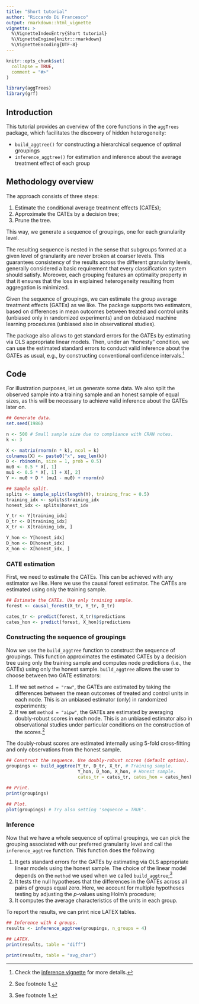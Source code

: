 ```yaml
---
title: "Short tutorial"
author: "Riccardo Di Francesco"
output: rmarkdown::html_vignette
vignette: >
  %\VignetteIndexEntry{Short tutorial}
  %\VignetteEngine{knitr::rmarkdown}
  %\VignetteEncoding{UTF-8}
---
```


```r
knitr::opts_chunk$set(
  collapse = TRUE,
  comment = "#>"
)

library(aggTrees)
library(grf)
```

## Introduction

This tutorial provides an overview of the core functions in the `aggTrees` package, which facilitates the discovery of hidden heterogeneity:

-   `build_aggtree()` for constructing a hierarchical sequence of optimal groupings
-   `inference_aggtree()` for estimation and inference about the average treatment effect of each group 

## Methodology overview
The approach consists of three steps:

1. Estimate the conditional average treatment effects (CATEs);
2. Approximate the CATEs by a decision tree;
3. Prune the tree.

This way, we generate a sequence of groupings, one for each granularity level. 

The resulting sequence is nested in the sense that subgroups formed at a given level of granularity are never broken at coarser levels. This guarantees consistency of the results across the different granularity levels, generally considered a basic requirement that every classification system should satisfy. Moreover, each grouping features an optimality property in that it ensures that the loss in
explained heterogeneity resulting from aggregation is minimized.

Given the sequence of groupings, we can estimate the group average treatment effects (GATEs) as we like. The package supports two estimators, based on differences in mean outcomes between treated and control units (unbiased only in randomized experiments) and on debiased machine learning procedures (unbiased also in observational studies). 

The package also allows to get standard errors for the GATEs by estimating via OLS appropriate linear models. Then, under an "honesty" condition, we can use the estimated standard errors to conduct valid inference about the GATEs as usual, e.g., by constructing conventional confidence intervals.[^1]

## Code
For illustration purposes, let us generate some data. We also split the observed sample into a training sample and an honest sample of equal sizes, as this will be necessary to achieve valid inference about the GATEs later on.

```r
## Generate data.
set.seed(1986)

n <- 500 # Small sample size due to compliance with CRAN notes.
k <- 3

X <- matrix(rnorm(n * k), ncol = k)
colnames(X) <- paste0("x", seq_len(k))
D <- rbinom(n, size = 1, prob = 0.5)
mu0 <- 0.5 * X[, 1]
mu1 <- 0.5 * X[, 1] + X[, 2]
Y <- mu0 + D * (mu1 - mu0) + rnorm(n)

## Sample split.
splits <- sample_split(length(Y), training_frac = 0.5)
training_idx <- splits$training_idx
honest_idx <- splits$honest_idx

Y_tr <- Y[training_idx]
D_tr <- D[training_idx]
X_tr <- X[training_idx, ]

Y_hon <- Y[honest_idx]
D_hon <- D[honest_idx]
X_hon <- X[honest_idx, ]
```

### CATE estimation
First, we need to estimate the CATEs. This can be achieved with any estimator we like. Here we use the causal forest estimator. The CATEs are estimated using only the training sample.

```r
## Estimate the CATEs. Use only training sample.
forest <- causal_forest(X_tr, Y_tr, D_tr) 

cates_tr <- predict(forest, X_tr)$predictions
cates_hon <- predict(forest, X_hon)$predictions
```

### Constructing the sequence of groupings
Now we use the `build_aggtree` function to construct the sequence of groupings. This function approximates the estimated CATEs by a decision tree using only the training sample and computes node predictions (i.e., the GATEs) using only the honest sample. `build_aggtree` allows the user to choose between two GATE estimators:

1. If we set `method = "raw"`, the GATEs are estimated by taking the differences between the mean outcomes of treated and control units in each node. This is an unbiased estimator (only) in randomized experiments;
2. If we set `method = "aipw"`, the GATEs are estimated by averaging doubly-robust scores in each node. This is an unbiased estimator also in observational studies under particular conditions on the construction of the scores.[^2]

The doubly-robust scores are estimated internally using 5-fold cross-fitting and only observations from the honest sample.

```r
## Construct the sequence. Use doubly-robust scores (default option).
groupings <- build_aggtree(Y_tr, D_tr, X_tr, # Training sample. 
                           Y_hon, D_hon, X_hon, # Honest sample.
                           cates_tr = cates_tr, cates_hon = cates_hon) # Predicted CATEs.

## Print.
print(groupings)

## Plot.
plot(groupings) # Try also setting 'sequence = TRUE'.
```

### Inference
Now that we have a whole sequence of optimal groupings, we can pick the grouping associated with our preferred granularity level and call the `inference_aggtree` function. This function does the following:

1. It gets standard errors for the GATEs by estimating via OLS appropriate linear models using the honest sample. The choice of the linear model depends on the `method` we used when we called `build_aggtree`;[^3]
2. It tests the null hypotheses that the differences in the GATEs across all pairs of groups equal zero. Here, we account for multiple hypotheses testing by adjusting the $p$-values using Holm's procedure;
3. It computes the average characteristics of the units in each group.

To report the results, we can print nice LATEX tables.

```r
## Inference with 4 groups.
results <- inference_aggtree(groupings, n_groups = 4)

## LATEX.
print(results, table = "diff")

print(results, table = "avg_char")
```

[^1]: Check the [inference vignette](https://riccardo-df.github.io/aggTrees/articles/inference.html) for more details. 
[^2]: See footnote 1.
[^3]: See footnote 1.
